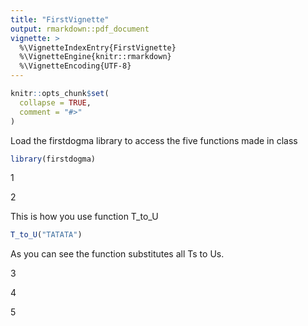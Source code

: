 ```yaml
---
title: "FirstVignette"
output: rmarkdown::pdf_document
vignette: >
  %\VignetteIndexEntry{FirstVignette}
  %\VignetteEngine{knitr::rmarkdown}
  %\VignetteEncoding{UTF-8}
---
```


```r
knitr::opts_chunk$set(
  collapse = TRUE,
  comment = "#>"
)
```

Load the firstdogma library to access the five functions made in class

```r
library(firstdogma)
```

1

2

This is how you use function T_to_U

```r
T_to_U("TATATA")
```

As you can see the function substitutes all Ts to Us.

3

4

5
